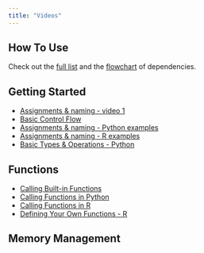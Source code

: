 ```yaml
---
title: "Videos"
---
```

## How To Use

Check out the [full list](./guide.html) and the [flowchart](gfx/flowchart.jpg) of dependencies.

## Getting Started

- [Assignments & naming - video 1](https://youtu.be/HGzkFGonGD4)
- [Basic Control Flow](https://youtu.be/kHIBVxOG2MA)
- [Assignments & naming - Python examples](https://youtu.be/jWRvUSBgdik)
- [Assignments & naming - R examples](https://youtu.be/n8rDAk95Eu8)
- [Basic Types & Operations -  Python](https://youtu.be/vjwnt_XVKXQ)

## Functions

- [Calling Built-in Functions](https://youtu.be/EJPIPWC8gm0)
- [Calling Functions in Python](https://youtu.be/GN1fM_OHINE)
- [Calling Functions in R](https://youtu.be/XHjD4OKzbUs)
- [Defining Your Own Functions - R](https://youtu.be/g2rZ6-OiBVY)

## Memory Management




